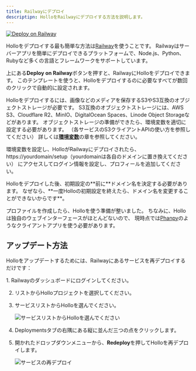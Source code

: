 ```yaml
---
title: Railwayにデプロイ
descriptipn: HolloをRailwayにデプロイする方法を説明します。
---
```



[![Deploy on Railway][]][Railway template]

Holloをデプロイする最も簡単な方法は[Railway]を使うことです。
Railwayはサーバーアプリを簡単にデプロイできるプラットフォームで、Node.js、Python、Rubyなど多くの言語とフレームワークをサポートしています。

上にある**Deploy on Railway**ボタンを押すと、RailwayにHolloをデプロイできます。
このテンプレートを使うと、Holloをデプロイするのに必要なすべてが数回のクリックで自動的に設定されます。

Holloをデプロイするには、画像などのメディアを保存するS3やS3互換のオブジェクトストレージが必要です。
S3互換のオブジェクトストレージには、AWS S3、Cloudflare R2、MinIO、DigitalOcean
Spaces、Linode Object Storageなどがあります。
オブジェクトストレージの準備ができたら、環境変数を適切に設定する必要があります。
（各サービスのS3クライアントAPIの使い方を参照してください）
詳しくは[**環境変数**](/ja/install/env)の章を参照してください。

環境変数を設定し、HolloがRailwayにデプロイされたら、
https://yourdomain/setup
​（yourdomainは各自のドメインに置き換えてください）
にアクセスしてログイン情報を設定し、プロフィールを追加してください。

<Aside type="caution" title="注意">
  Holloをデプロイした後、初期設定の**前に**ドメイン名を決定する必要があります。
  なぜなら、**一度Holloの初期設定を終えたら、ドメイン名を変更することができないからです**。
</Aside>

プロファイルを作成したら、Holloを使う準備が整いました。
ちなみに、Holloは独自のウェブインターフェースがほとんどないので、
現時点では[Phanpy]のようなクライアントアプリを使う必要があります。

[Railway]: https://railway.app/
[Deploy on Railway]: https://railway.app/button.svg
[Railway template]: https://railway.app/template/eopPyH?referralCode=qeEK5G
[Phanpy]: https://phanpy.social/


アップデート方法
----------------


Holloをアップデートするためには、Railwayにあるサービスを再デプロイするだけです：

<Steps>
 1. Railwayのダッシュボードにログインしてください。

 2. リストからHolloプロジェクトを選択してください。

 3. サービスリストからHolloを選んでください。

    ![サービスリストからHolloを選んでください](../../install/railway/project.png)

 4. Deploymentsタブの右隅にある縦に並んだ三つの点をクリックします。

 5. 開かれたドロップダウンメニューから、**Redeploy**を押してHolloを再デプロイします。

    ![サービスの再デプロイ](../../install/railway/deployments.png)
</Steps>
